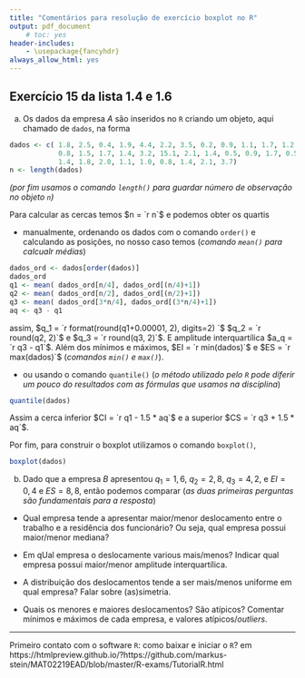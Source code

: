 ```yaml
---
title: "Comentários para resolução de exercício boxplot no R"
output: pdf_document
    # toc: yes
header-includes:
    - \usepackage{fancyhdr}
always_allow_html: yes
---
```

\pagestyle{fancyplain} 
\lhead{\includegraphics[height=1.5cm]{logoIME.png}}
\rhead{\includegraphics[height=1.5cm]{logoEAD.png}}
\renewcommand{\headrulewidth}{0pt} 



## Exercício 15 da lista 1.4 e 1.6

a) Os dados da empresa $A$ são inseridos no `R` criando um objeto, aqui chamado de `dados`, na forma
```r
dados <- c( 1.8, 2.5, 0.4, 1.9, 4.4, 2.2, 3.5, 0.2, 0.9, 1.1, 1.7, 1.2, 2.3, 1.9, 
            0.8, 1.5, 1.7, 1.4, 3.2, 15.1, 2.1, 1.4, 0.5, 0.9, 1.7, 0.5, 0.8, 
            1.4, 1.8, 2.0, 1.1, 1.0, 0.8, 1.4, 2.1, 3.7)
n <- length(dados)
```
*(por fim usamos o comando `length()` para guardar número de observação no objeto `n`)*   

Para calcular as cercas temos $n = `r n`$ e podemos obter os quartis  

* manualmente, ordenando os dados com o comando `order()` e calculando as posições,
no nosso caso temos (*comando `mean()` para calcualr médias*)
```r
dados_ord <- dados[order(dados)]
dados_ord
q1 <- mean( dados_ord[n/4], dados_ord[(n/4)+1])
q2 <- mean( dados_ord[n/2], dados_ord[(n/2)+1])
q3 <- mean( dados_ord[3*n/4], dados_ord[(3*n/4)+1])
aq <- q3 - q1
```
assim, $q_1 = `r format(round(q1+0.00001, 2), digits=2)  `$ $q_2 = `r round(q2, 2)`$ e $q_3 = `r round(q3, 2)`$. E amplitude interquartílica $a_q = `r q3 - q1`$. Além dos mínimos e máximos, $EI = `r min(dados)`$ e $ES = `r max(dados)`$ (*comandos `min()` e `max()`*).

* ou usando o comando `quantile()` (*o método utilizado pelo `R` pode diferir um pouco do resultados com as fórmulas que usamos na disciplina*)
```r
quantile(dados)
```
Assim a cerca inferior $CI = `r q1 - 1.5 * aq`$ e a superior $CS = `r q3 + 1.5 * aq`$.

\clearpage
\vspace{1cm}

Por fim, para construir o boxplot utilizamos o comando `boxplot()`,
```r
boxplot(dados)
```

b) Dado que a empresa $B$ apresentou $q_1 = 1,6$, $q_2 = 2,8$, $q_3 = 4,2$, e $EI = 0,4$ e $ES = 8,8$, então podemos comparar (*as duas primeiras perguntas são fundamentais para a resposta*)

* Qual empresa tende a apresentar maior/menor deslocamento entre o trabalho e a residência dos funcionário? Ou seja, qual empresa possui maior/menor mediana?

* Em qUal empresa o deslocamente various mais/menos? Indicar qual empresa possui maior/menor amplitude interquartílica.

* A distribuição dos deslocamentos tende a ser mais/menos uniforme em qual empresa? Falar sobre (as)simetria.

* Quais os menores e maiores deslocamentos? São atípicos? Comentar mínimos e máximos de cada empresa, e valores atípicos/*outliers*.


\vspace{1cm}


---
Primeiro contato com o software `R`: como baixar e iniciar o `R`? em https://htmlpreview.github.io/?https://github.com/markus-stein/MAT02219EAD/blob/master/R-exams/TutorialR.html